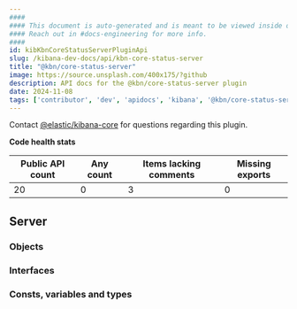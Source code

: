 ```yaml
---
####
#### This document is auto-generated and is meant to be viewed inside our experimental, new docs system.
#### Reach out in #docs-engineering for more info.
####
id: kibKbnCoreStatusServerPluginApi
slug: /kibana-dev-docs/api/kbn-core-status-server
title: "@kbn/core-status-server"
image: https://source.unsplash.com/400x175/?github
description: API docs for the @kbn/core-status-server plugin
date: 2024-11-08
tags: ['contributor', 'dev', 'apidocs', 'kibana', '@kbn/core-status-server']
---
```




Contact [@elastic/kibana-core](https://github.com/orgs/elastic/teams/kibana-core) for questions regarding this plugin.

**Code health stats**

| Public API count  | Any count | Items lacking comments | Missing exports |
|-------------------|-----------|------------------------|-----------------|
| 20 | 0 | 3 | 0 |

## Server

### Objects
<DocDefinitionList data={kbnCoreStatusServerObj.server.objects}/>

### Interfaces
<DocDefinitionList data={kbnCoreStatusServerObj.server.interfaces}/>

### Consts, variables and types
<DocDefinitionList data={kbnCoreStatusServerObj.server.misc}/>

